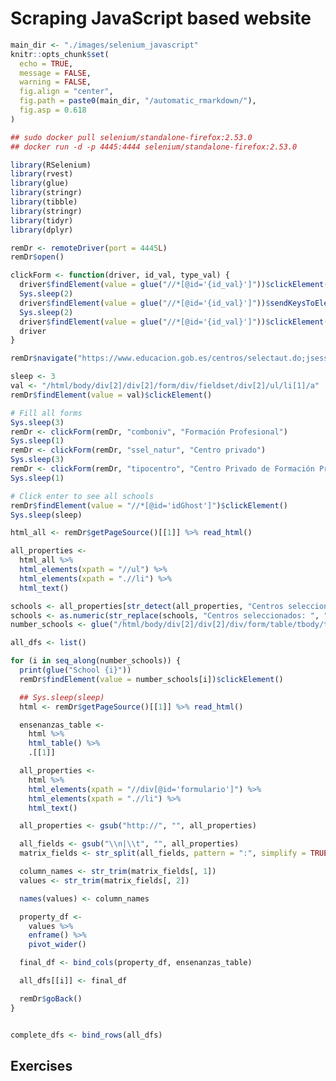 # Scraping JavaScript based website

```r
main_dir <- "./images/selenium_javascript"
knitr::opts_chunk$set(
  echo = TRUE,
  message = FALSE,
  warning = FALSE,
  fig.align = "center",
  fig.path = paste0(main_dir, "/automatic_rmarkdown/"),
  fig.asp = 0.618
)
```




```r
## sudo docker pull selenium/standalone-firefox:2.53.0
## docker run -d -p 4445:4444 selenium/standalone-firefox:2.53.0

library(RSelenium)
library(rvest)
library(glue)
library(stringr)
library(tibble)
library(stringr)
library(tidyr)
library(dplyr)

remDr <- remoteDriver(port = 4445L)
remDr$open()

clickForm <- function(driver, id_val, type_val) {
  driver$findElement(value = glue("//*[@id='{id_val}']"))$clickElement()
  Sys.sleep(2)
  driver$findElement(value = glue("//*[@id='{id_val}']"))$sendKeysToElement(list(type_val))
  Sys.sleep(2)
  driver$findElement(value = glue("//*[@id='{id_val}']"))$clickElement()
  driver
}

remDr$navigate("https://www.educacion.gob.es/centros/selectaut.do;jsessionid=D1599759162212D625E129FAB8584742")

sleep <- 3
val <- "/html/body/div[2]/div[2]/form/div/fieldset/div[2]/ul/li[1]/a"
remDr$findElement(value = val)$clickElement()

# Fill all forms
Sys.sleep(3)
remDr <- clickForm(remDr, "comboniv", "Formación Profesional")
Sys.sleep(1)
remDr <- clickForm(remDr, "ssel_natur", "Centro privado")
Sys.sleep(3)
remDr <- clickForm(remDr, "tipocentro", "Centro Privado de Formación Profesional Especifica")
Sys.sleep(1)

# Click enter to see all schools
remDr$findElement(value = "//*[@id='idGhost']")$clickElement()
Sys.sleep(sleep)

html_all <- remDr$getPageSource()[[1]] %>% read_html()

all_properties <-
  html_all %>%
  html_elements(xpath = "//ul") %>%
  html_elements(xpath = ".//li") %>%
  html_text()

schools <- all_properties[str_detect(all_properties, "Centros seleccionados")]
schools <- as.numeric(str_replace(schools, "Centros seleccionados: ", ""))
number_schools <- glue("/html/body/div[2]/div[2]/div/form/table/tbody/tr[{seq_len(schools)}]/td[5]/a")

all_dfs <- list()

for (i in seq_along(number_schools)) {
  print(glue("School {i}"))
  remDr$findElement(value = number_schools[i])$clickElement()

  ## Sys.sleep(sleep)
  html <- remDr$getPageSource()[[1]] %>% read_html()

  ensenanzas_table <-
    html %>%
    html_table() %>%
    .[[1]]

  all_properties <-
    html %>%
    html_elements(xpath = "//div[@id='formulario']") %>%
    html_elements(xpath = ".//li") %>%
    html_text()

  all_properties <- gsub("http://", "", all_properties)

  all_fields <- gsub("\\n|\\t", "", all_properties)
  matrix_fields <- str_split(all_fields, pattern = ":", simplify = TRUE)

  column_names <- str_trim(matrix_fields[, 1])
  values <- str_trim(matrix_fields[, 2])

  names(values) <- column_names

  property_df <-
    values %>%
    enframe() %>%
    pivot_wider()

  final_df <- bind_cols(property_df, ensenanzas_table)

  all_dfs[[i]] <- final_df

  remDr$goBack()
}


complete_dfs <- bind_rows(all_dfs)
```

## Exercises
